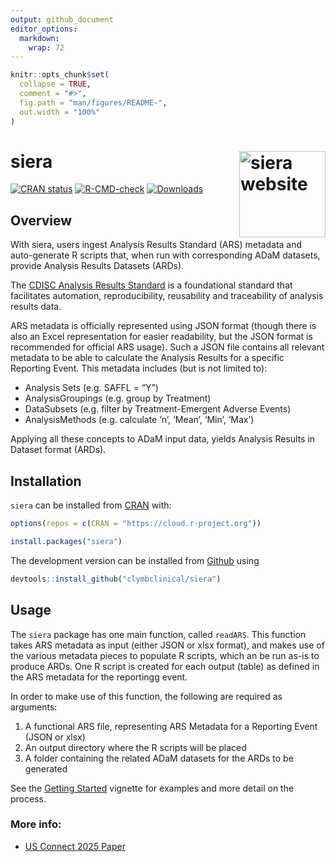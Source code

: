 ```yaml
---
output: github_document
editor_options: 
  markdown: 
    wrap: 72
---
```


<!-- README.md is generated from README.Rmd. Please edit that file -->

```r
knitr::opts_chunk$set(
  collapse = TRUE,
  comment = "#>",
  fig.path = "man/figures/README-",
  out.width = "100%"
)
```

# siera <a href="https://clymbclinical.github.io/siera/"><img src="man/figures/logo.png" align="right" height="138" alt="siera website" /></a>
<!-- badges: start -->

[![CRAN status](https://www.r-pkg.org/badges/version/siera)](https://CRAN.R-project.org/package=siera)
[![R-CMD-check](https://github.com/clymbclinical/siera/actions/workflows/R-CMD-check.yaml/badge.svg)](https://github.com/clymbclinical/siera/actions/workflows/R-CMD-check.yaml)
[![Downloads](https://cranlogs.r-pkg.org/badges/siera)](https://cran.r-project.org/package=siera)

<!-- badges: end --> 

## Overview

With siera, users ingest Analysis Results Standard (ARS) metadata and auto-generate R scripts that, when run with corresponding ADaM datasets, provide Analysis Results Datasets (ARDs).

The [CDISC Analysis Results Standard](https://www.cdisc.org/standards/foundational/analysis-results-standard) is a foundational standard that facilitates automation, reproducibility, reusability and traceability of analysis results data.  

ARS metadata is officially represented using JSON format (though there is also an Excel representation for easier readability, but the JSON format is recommended for official ARS usage).  Such a JSON file contains all relevant metadata to be able to calculate the Analysis Results for a specific Reporting Event.  This metadata includes (but is not limited to):

- Analysis Sets (e.g. SAFFL = "Y") 
- AnalysisGroupings (e.g. group by Treatment)
- DataSubsets (e.g. filter by Treatment-Emergent Adverse Events)
- AnalysisMethods (e.g. calculate 'n', 'Mean', 'Min', 'Max')

Applying all these concepts to ADaM input data, yields Analysis Results in Dataset format (ARDs).

## Installation
`siera` can be installed from 
[CRAN](https://CRAN.R-project.org/package=siera) with:
```r
options(repos = c(CRAN = "https://cloud.r-project.org"))
```

```r
install.packages("siera")
```
The development version can be installed from [Github](https://github.com/clymbclinical/siera) using 

```r
devtools::install_github("clymbclinical/siera")
```

## Usage
The `siera` package has one main function, called `readARS`.  This function takes ARS metadata as input (either JSON or xlsx format), and makes use of the various metadata pieces to populate R scripts, which an be run as-is to produce ARDs.  One R script is created for each output (table) as defined in the ARS metadata for the reportingg event.

In order to make use of this function, the following are required as arguments:

1.  A functional ARS file, representing ARS Metadata for a Reporting Event (JSON or xlsx)
2.  An output directory where the R scripts will be placed
3.  A folder containing the related ADaM datasets for the ARDs to be generated

See the [Getting Started](https://clymbclinical.github.io/siera/articles/Getting_started.html) vignette for examples and more detail on the process.

### More info:

- [US Connect 2025 Paper](https://www.lexjansen.com/phuse-us/2025/os/PAP_OS20.pdf)
